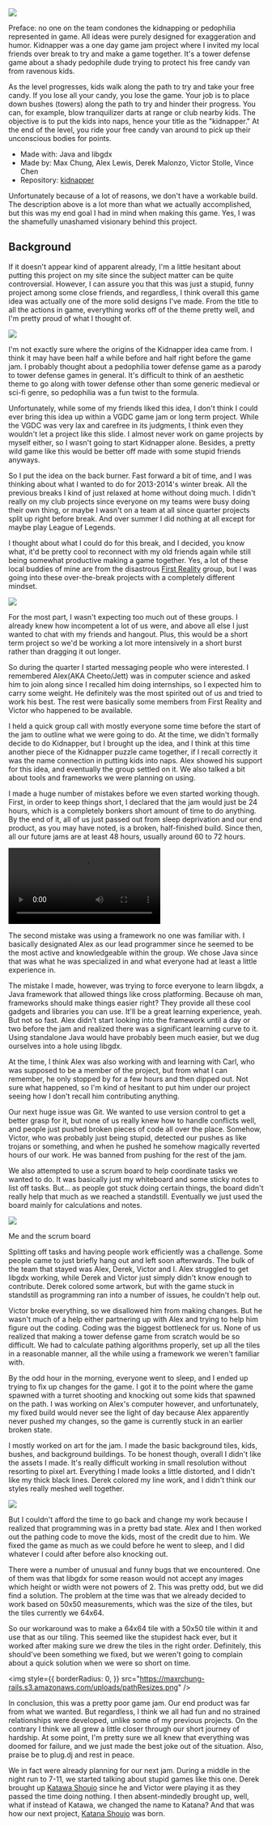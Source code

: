 <img src="https://maxrchung-rails.s3.amazonaws.com/uploads/tranquilizer.png" />

Preface: no one on the team condones the kidnapping or pedophilia represented in
game. All ideas were purely designed for exaggeration and humor. Kidnapper was a
one day game jam project where I invited my local friends over break to try and
make a game together. It's a tower defense game about a shady pedophile dude
trying to protect his free candy van from ravenous kids.

As the level progresses, kids walk along the path to try and take your free
candy. If you lose all your candy, you lose the game. Your job is to place down
bushes (towers) along the path to try and hinder their progress. You can, for
example, blow tranquilizer darts at range or club nearby kids. The objective is
to put the kids into naps, hence your title as the "kidnapper." At the end of
the level, you ride your free candy van around to pick up their unconscious
bodies for points.

- Made with: Java and libgdx
- Made by: Max Chung, Alex Lewis, Derek Malonzo, Victor Stolle, Vince Chen
- Repository: [kidnapper](https://bitbucket.org/maxrc/kidnapper/src)

Unfortunately because of a lot of reasons, we don't have a workable build. The
description above is a lot more than what we actually accomplished, but this was
my end goal I had in mind when making this game. Yes, I was the shamefully
unashamed visionary behind this project.

## Background

If it doesn't appear kind of apparent already, I'm a little hesitant about
putting this project on my site since the subject matter can be quite
controversial. However, I can assure you that this was just a stupid, funny
project among some close friends, and regardless, I think overall this game idea
was actually one of the more solid designs I've made. From the title to all the
actions in game, everything works off of the theme pretty well, and I'm pretty
proud of what I thought of.

<img src="https://maxrchung-rails.s3.amazonaws.com/uploads/pedo_and_friends.jpg" />

I'm not exactly sure where the origins of the Kidnapper idea came from. I think
it may have been half a while before and half right before the game jam. I
probably thought about a pedophilia tower defense game as a parody to tower
defense games in general. It's difficult to think of an aesthetic theme to go
along with tower defense other than some generic medieval or sci-fi genre, so
pedophilia was a fun twist to the formula.

Unfortunately, while some of my friends liked this idea, I don't think I could
ever bring this idea up within a VGDC game jam or long term project. While the
VGDC was very lax and carefree in its judgments, I think even they wouldn't let
a project like this slide. I almost never work on game projects by myself
either, so I wasn't going to start Kidnapper alone. Besides, a pretty wild game
like this would be better off made with some stupid friends anyways.

So I put the idea on the back burner. Fast forward a bit of time, and I was
thinking about what I wanted to do for 2013-2014's winter break. All the
previous breaks I kind of just relaxed at home without doing much. I didn't
really on my club projects since everyone on my teams were busy doing their own
thing, or maybe I wasn't on a team at all since quarter projects split up right
before break. And over summer I did nothing at all except for maybe play League
of Legends.

I thought about what I could do for this break, and I decided, you know what,
it'd be pretty cool to reconnect with my old friends again while still being
somewhat productive making a game together. Yes, a lot of these local buddies of
mine are from the disastrous [First
Reality](http://maxrchung.com/projects/firstreality) group, but I was going into
these over-the-break projects with a completely different mindset.

<img src="https://maxrchung-rails.s3.amazonaws.com/uploads/dog_blame.gif" />

For the most part, I wasn't expecting too much out of these groups. I already
knew how incompetent a lot of us were, and above all else I just wanted to chat
with my friends and hangout. Plus, this would be a short term project so we'd be
working a lot more intensively in a short burst rather than dragging it out
longer.

So during the quarter I started messaging people who were interested. I
remembered Alex(AKA Cheeto/Jett) was in computer science and asked him to join
along since I recalled him doing internships, so I expected him to carry some
weight. He definitely was the most spirited out of us and tried to work his
best. The rest were basically some members from First Reality and Victor who
happened to be available.

I held a quick group call with mostly everyone some time before the start of the
jam to outline what we were going to do. At the time, we didn't formally decide
to do Kidnapper, but I brought up the idea, and I think at this time another
piece of the Kidnapper puzzle came together, if I recall correctly it was the
name connection in putting kids into naps. Alex showed his support for this
idea, and eventually the group settled on it. We also talked a bit about tools
and frameworks we were planning on using.

I made a huge number of mistakes before we even started working though. First,
in order to keep things short, I declared that the jam would just be 24 hours,
which is a completely bonkers short amount of time to do anything. By the end of
it, all of us just passed out from sleep deprivation and our end product, as you
may have noted, is a broken, half-finished build. Since then, all our future
jams are at least 48 hours, usually around 60 to 72 hours.

<video autoPlay loop controls>
  <source src="https://maxrchung-rails.s3.amazonaws.com/uploads/sleeping_dogs.webm" />
</video>

The second mistake was using a framework no one was familiar with. I basically
designated Alex as our lead programmer since he seemed to be the most active and
knowledgeable within the group. We chose Java since that was what he was
specialized in and what everyone had at least a little experience in.

The mistake I made, however, was trying to force everyone to learn libgdx, a
Java framework that allowed things like cross platforming. Because oh man,
frameworks should make things easier right? They provide all these cool gadgets
and libraries you can use. It'll be a great learning experience, yeah. But not
so fast. Alex didn't start looking into the framework until a day or two before
the jam and realized there was a significant learning curve to it. Using
standalone Java would have probably been much easier, but we dug ourselves into
a hole using libgdx.

At the time, I think Alex was also working with and learning with Carl, who was
supposed to be a member of the project, but from what I can remember, he only
stopped by for a few hours and then dipped out. Not sure what happened, so I'm
kind of hesitant to put him under our project seeing how I don't recall him
contributing anything.

Our next huge issue was Git. We wanted to use version control to get a better
grasp for it, but none of us really knew how to handle conflicts well, and
people just pushed broken pieces of code all over the place. Somehow, Victor,
who was probably just being stupid, detected our pushes as like trojans or
something, and when he pushed he somehow magically reverted hours of our work.
He was banned from pushing for the rest of the jam.

We also attempted to use a scrum board to help coordinate tasks we wanted to do.
It was basically just my whiteboard and some sticky notes to list off tasks.
But... as people got stuck doing certain things, the board didn't really help
that much as we reached a standstill. Eventually we just used the board mainly
for calculations and notes.

<img src="https://maxrchung-rails.s3.amazonaws.com/uploads/katana_scrum.jpg" />
<p className="caption">Me and the scrum board</p>

Splitting off tasks and having people work efficiently was a challenge. Some
people came to just briefly hang out and left soon afterwards. The bulk of the
team that stayed was Alex, Derek, Victor and I. Alex struggled to get libgdx
working, while Derek and Victor just simply didn't know enough to contribute.
Derek colored some artwork, but with the game stuck in standstill as programming
ran into a number of issues, he couldn't help out.

Victor broke everything, so we disallowed him from making changes. But he wasn't
much of a help either partnering up with Alex and trying to help him figure out
the coding. Coding was the biggest bottleneck for us. None of us realized that
making a tower defense game from scratch would be so difficult. We had to
calculate pathing algorithms properly, set up all the tiles in a reasonable
manner, all the while using a framework we weren't familiar with.

By the odd hour in the morning, everyone went to sleep, and I ended up trying to
fix up changes for the game. I got it to the point where the game spawned with a
turret shooting and knocking out some kids that spawned on the path. I was
working on Alex's computer however, and unfortunately, my fixed build would
never see the light of day because Alex apparently never pushed my changes, so
the game is currently stuck in an earlier broken state.

I mostly worked on art for the jam. I made the basic background tiles, kids,
bushes, and background buildings. To be honest though, overall I didn't like the
assets I made. It's really difficult working in small resolution without
resorting to pixel art. Everything I made looks a little distorted, and I didn't
like my thick black lines. Derek colored my line work, and I didn't think our
styles really meshed well together.

<img src="https://maxrchung-rails.s3.amazonaws.com/uploads/van.png" />

But I couldn't afford the time to go back and change my work because I realized
that programming was in a pretty bad state. Alex and I then worked out the
pathing code to move the kids, most of the credit due to him. We fixed the game
as much as we could before he went to sleep, and I did whatever I could after
before also knocking out.

There were a number of unusual and funny bugs that we encountered. One of them
was that libgdx for some reason would not accept any images which height or
width were not powers of 2. This was pretty odd, but we did find a solution. The
problem at the time was that we already decided to work based on 50x50
measurements, which was the size of the tiles, but the tiles currently we 64x64.

So our workaround was to make a 64x64 tile with a 50x50 tile within it and use
that as our tiling. This seemed like the stupidest hack ever, but it worked
after making sure we drew the tiles in the right order. Definitely, this
should've been something we fixed, but we weren't going to complain about a
quick solution when we were so short on time.

<img
  style={{
    borderRadius: 0,
  }}
  src="https://maxrchung-rails.s3.amazonaws.com/uploads/pathResizes.png"
/>

In conclusion, this was a pretty poor game jam. Our end product was far from
what we wanted. But regardless, I think we all had fun and no strained
relationships were developed, unlike some of my previous projects. On the
contrary I think we all grew a little closer through our short journey of
hardship. At some point, I'm pretty sure we all knew that everything was doomed
for failure, and we just made the best joke out of the situation. Also, praise
be to plug.dj and rest in peace.

We in fact were already planning for our next jam. During a middle in the night
run to 7-11, we started talking about stupid games like this one. Derek brought
up [Katawa Shoujo](http://www.katawa-shoujo.com/) since he and Victor were
playing it as they passed the time doing nothing. I then absent-mindedly brought
up, well, what if instead of Katawa, we changed the name to Katana? And that was
how our next project, [Katana
Shoujo](http://maxrchung.com/projects/katanashoujo/) was born.
